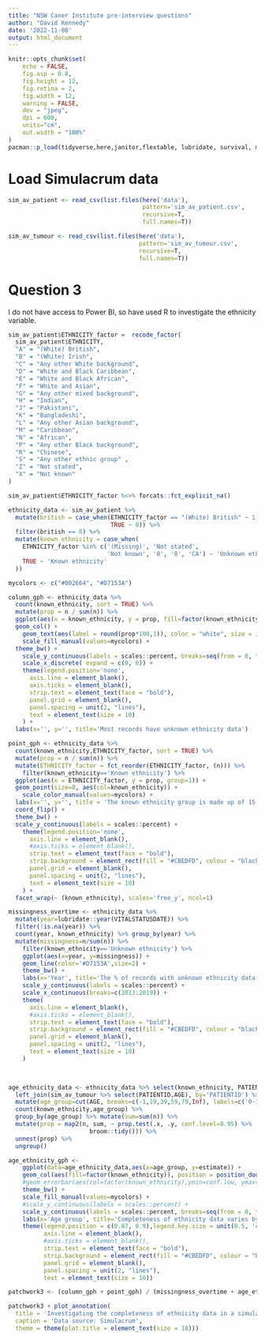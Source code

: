```yaml
---
title: "NSW Caner Institute pre-interview questions"
author: "David Kennedy"
date: '2022-11-08'
output: html_document
---
```


```r
knitr::opts_chunk$set(
	echo = FALSE,
	fig.asp = 0.8,
	fig.height = 12,
	fig.retina = 2,
	fig.width = 12,
	warning = FALSE,
	dev = "jpeg",
	dpi = 600,
	units="cm",
	out.width = "100%"
)
pacman::p_load(tidyverse,here,janitor,flextable, lubridate, survival, magrittr,patchwork)

```



# Load Simulacrum data

```r
sim_av_patient <- read_csv(list.files(here('data'), 
                                      pattern='sim_av_patient.csv', 
                                      recursive=T, 
                                      full.names=T))

sim_av_tumour <- read_csv(list.files(here('data'), 
                                     pattern='sim_av_tumour.csv', 
                                     recursive=T, 
                                     full.names=T))
```




# Question 3

I do not have access to Power BI, so have used R to investigate the ethnicity variable. 

```r
sim_av_patient$ETHNICITY_factor =  recode_factor(
  sim_av_patient$ETHNICITY,
  "A" = "(White) British",
  "B" = "(White) Irish",
  "C" = "Any other White background",
  "D" = "White and Black Caribbean",
  "E" = "White and Black African",
  "F" = "White and Asian",
  "G" = "Any other mixed background",
  "H" = "Indian",
  "J" = "Pakistani",
  "K" = "Bangladeshi",
  "L" = "Any other Asian background",
  "M" = "Caribbean",
  "N" = "African",
  "P" = "Any other Black background",
  "R" = "Chinese",
  "S" = "Any other ethnic group" ,
  "Z" = "Not stated",
  "X" = "Not known"
)

sim_av_patient$ETHNICITY_factor %<>% forcats::fct_explicit_na()

ethnicity_data <- sim_av_patient %>%
  mutate(british = case_when(ETHNICITY_factor == "(White) British" ~ 1,
                             TRUE ~ 0)) %>%
  filter(british == 0) %>% 
  mutate(known_ethnicity = case_when(
    ETHNICITY_factor %in% c('(Missing)', 'Not stated', 
                            'Not known', '0', '8', 'CA') ~ 'Unknown ethnicity',
    TRUE ~ 'Known ethnicity'
  )) 

mycolors <- c("#002664", "#D7153A")
```


```r
column_gph <- ethnicity_data %>% 
  count(known_ethnicity, sort = TRUE) %>%
  mutate(prop = n / sum(n)) %>% 
  ggplot(aes(x = known_ethnicity, y = prop, fill=factor(known_ethnicity))) +
  geom_col() +
    geom_text(aes(label = round(prop*100,1)), color = "white", size = 10, position = position_stack(vjust = 0.5)) + 
    scale_fill_manual(values=mycolors) +
  theme_bw() +
    scale_y_continuous(labels = scales::percent, breaks=seq(from = 0, to = 1, by = .1)) +
    scale_x_discrete( expand = c(0, 0)) +
    theme(legend.position='none',
      axis.line = element_blank(),
      axis.ticks = element_blank(),
      strip.text = element_text(face = "bold"),
      panel.grid = element_blank(),
      panel.spacing = unit(2, "lines"),
      text = element_text(size = 10)
    ) +
  labs(x='', y='', title='Most records have unknown ethnicity data') 

```


```r
point_gph <- ethnicity_data %>%
  count(known_ethnicity,ETHNICITY_factor, sort = TRUE) %>%
  mutate(prop = n / sum(n)) %>% 
  mutate(ETHNICITY_factor = fct_reorder(ETHNICITY_factor, (n))) %>%
    filter(known_ethnicity=='Known ethnicity') %>% 
  ggplot(aes(x = ETHNICITY_factor, y = prop, group=1)) +
  geom_point(size=8, aes(col=known_ethnicity)) +
    scale_color_manual(values=mycolors) +
  labs(x='', y='', title = 'The known ethnicity group is made up of 15 ethnicity classifications') +
  coord_flip() +
  theme_bw() +
  scale_y_continuous(labels = scales::percent) +
    theme(legend.position='none',
      axis.line = element_blank(),
      #axis.ticks = element_blank(),
      strip.text = element_text(face = "bold"),
      strip.background = element_rect(fill = "#CBEDFD", colour = "black", size = 1),
      panel.grid = element_blank(),
      panel.spacing = unit(2, "lines"),
      text = element_text(size = 10)
    ) +
  facet_wrap(~ (known_ethnicity), scales='free_y', ncol=1)

```


```r
missingness_overtime <- ethnicity_data %>% 
  mutate(year=lubridate::year(VITALSTATUSDATE)) %>% 
  filter(!is.na(year)) %>% 
  count(year, known_ethnicity) %>% group_by(year) %>% 
  mutate(missingness=n/sum(n)) %>% 
    filter(known_ethnicity=='Unknown ethnicity') %>% 
    ggplot(aes(x=year, y=missingness)) +
    geom_line(color='#D7153A',size=2) +
    theme_bw() +
    labs(x='Year', title='The % of records with unknown ethnicity data has increased since 2013', y='') +
    scale_y_continuous(labels = scales::percent) +
    scale_x_continuous(breaks=c(2013:2019)) +
    theme(
      axis.line = element_blank(),
      #axis.ticks = element_blank(),
      strip.text = element_text(face = "bold"),
      strip.background = element_rect(fill = "#CBEDFD", colour = "black", size = 1),
      panel.grid = element_blank(),
      panel.spacing = unit(2, "lines"),
      text = element_text(size = 10)
    )

  
```

```r
age_ethnicity_data <- ethnicity_data %>% select(known_ethnicity, PATIENTID) %>% 
  left_join(sim_av_tumour %>% select(PATIENTID,AGE), by='PATIENTID') %>% 
  mutate(age_group=cut(AGE, breaks=c(-1,19,39,59,79,Inf), labels=c('0-19', '20-39', '40-59', '60-79', '80+'))) %>% 
  count(known_ethnicity,age_group) %>% 
  group_by(age_group) %>% mutate(sum=sum(n)) %>%   
  mutate(prop = map2(n, sum, ~ prop.test(.x, .y, conf.level=0.95) %>% 
                       broom::tidy())) %>%
  unnest(prop) %>% 
  ungroup()
```

```r
age_ethnicity_gph <- 
    ggplot(data=age_ethnicity_data,aes(x=age_group, y=estimate)) +
    geom_col(aes(fill=factor(known_ethnicity)), position = position_dodge2())+
    #geom_errorbar(aes(col=factor(known_ethnicity),ymin=conf.low, ymax=conf.high), width=.1, position = position_dodge2(.9, padding = .6), size=2) +
    theme_bw() +
    scale_fill_manual(values=mycolors) +
    #scale_y_continuous(labels = scales::percent) +
    scale_y_continuous(labels = scales::percent, breaks=seq(from = 0, to = 1, by = .1)) +
    labs(x='Age group', title='Completeness of ethnicity data varies by age group', y='', fill='') +
    theme(legend.position = c(0.87, 0.9),legend.key.size = unit(0.5, 'cm'),legend.text = element_text(size=8),
          axis.line = element_blank(),
          #axis.ticks = element_blank(),
          strip.text = element_text(face = "bold"),
          strip.background = element_rect(fill = "#CBEDFD", colour = "black", size = 1),
          panel.grid = element_blank(),
          panel.spacing = unit(2, "lines"),
          text = element_text(size = 10))

```

```r
patchwork3 <- (column_gph + point_gph) / (missingness_overtime + age_ethnicity_gph)

patchwork3 + plot_annotation(
  title = 'Investigating the completeness of ethnicity data in a simulated cancer registry',
  caption = 'Data source: Simulacrum',
  theme = theme(plot.title = element_text(size = 18))) 
```

